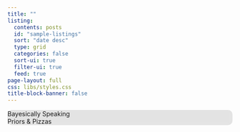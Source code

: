 ```yaml
---
title: ""
listing:
  contents: posts
  id: "sample-listings"
  sort: "date desc"
  type: grid
  categories: false
  sort-ui: true
  filter-ui: true
  feed: true
page-layout: full
css: libs/styles.css
title-block-banner: false
---
```


::::{style="height:100vh"}
<div id="particles-js" class="column-screen" style="z-index:1;"></div>
:::{.text-light .position-absolute .top-50 .start-50 .translate-middle .p-3 style="background-color: rgb(0,0,0,0.1); backdrop-filter: blur(5px); -webkit-backdrop-filter: blur(10px); z-index:2; border-radius: 10px;"}
<div class="display-2 text-center">Bayesically Speaking</div>
<div class="fs-4 lh-lg text-center">Priors & Pizzas</div>
:::
::::


<div id="sample-listings"></div>

<hr>

# About me

::::{.grid .align-items-center}

:::{.g-col-0 .g-col-sm-2}
:::

:::{.g-col-6 .g-start-4 .g-col-sm-4}
![](images/profile.png){style="width: 80%"}
:::

:::{.g-col-12 .g-col-sm-4}
I'm Matías, statistics geek, researcher in-the-making with (more than) a little taste for bayesian methods and a pizza lover.

In this little corner of the web I'll be working with some real world problems using applied statistics to develop insights and (hopefully) provide an inference-based framework towards a more unified perspective on what is known (and unknown).
:::

::::

<hr>

<script src="libs/particles.js"></script> 
<script src="libs/app.js"></script> 
